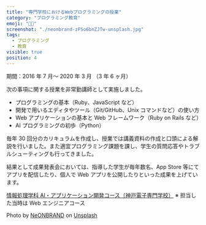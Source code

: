 ```yaml
---
title: "専門学校におけるWebプログラミングの授業"
category: "プログラミング教育"
emoji: "🧑‍🏫"
screenshot: "./neonbrand-zFSo6bnZJTw-unsplash.jpg"
tags:
  - プログラミング
  - 教育
visible: true
position: 4
---
```


期間：2016 年 7 月～ 2020 年 3 月 （3 年 6 ヶ月）

次の事項に関する授業を非常勤講師として実施しました。

- プログラミングの基本（Ruby、JavaScript など）
- 開発で用いるエディタやツール（Git/GitHub、Unix コマンドなど）の使い方
- Web アプリケーションの基本と Web フレームワーク（Ruby on Rails など）
- AI プログラミングの初歩（Python）

毎年 30 回分のカリキュラムを作成し、授業では講義資料の作成と口頭による解説を行いました。また適宜プログラミング課題を課し、学生の質問応答やトラブルシューティングも行ってきました。

結果として成果発表会においては、指導した学生が毎年数名、App Store 等にてアプリを配信したり、個人で Web アプリを公開したりといった成果を上げています。

[情報処理学科 AI・アプリケーション開発コース（神戸電子専門学校）](https://www.kobedenshi.ac.jp/course/it/webengineer.html)
※ 担当した当時は Web エンジニアコース

Photo by <a href="https://unsplash.com/@neonbrand?utm_source=unsplash&utm_medium=referral&utm_content=creditCopyText">NeONBRAND</a> on <a href="https://unsplash.com/?utm_source=unsplash&utm_medium=referral&utm_content=creditCopyText">Unsplash</a>
